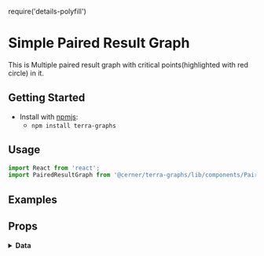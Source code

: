 require('details-polyfill')

# Simple Paired Result Graph

This is Multiple paired result graph with critical points(highlighted with red circle) in it.

## Getting Started

- Install with [npmjs](https://www.npmjs.com):
  - `npm install terra-graphs`

## Usage

```jsx
import React from 'react';
import PairedResultGraph from '@cerner/terra-graphs/lib/components/PairedResult/PairedResultGraph';
```

## Examples
<PairedResultGraph />

## Props
<PropsTable />

<details>
<summary style={{fontSize: 24 }}>
<b>Data</b>
</summary>

### Graph Config object
<GraphConfig />

### Data object
<DataObject />
</details>

